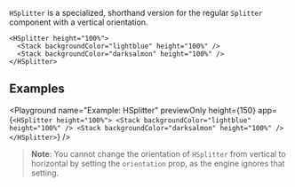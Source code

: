 `HSplitter` is a specialized, shorthand version for the regular `Splitter` component with a vertical orientation.

```ueml copy
<HSplitter height="100%">
  <Stack backgroundColor="lightblue" height="100%" />
  <Stack backgroundColor="darksalmon" height="100%" />
</HSplitter>
```

## Examples

<Playground
  name="Example: HSplitter"
  previewOnly
  height={150}
  app={`
  <HSplitter height="100%">
    <Stack backgroundColor="lightblue" height="100%" />
    <Stack backgroundColor="darksalmon" height="100%" />
  </HSplitter>
  `}
/>

> **Note**: You cannot change the orientation of `HSplitter` from vertical to horizontal by setting the `orientation` prop, as the engine ignores that setting.

